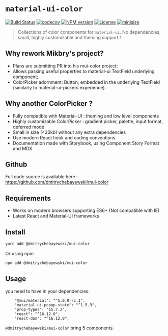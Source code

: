 
<Meta title="Docs|Intro" />

# `material-ui-color`

[![Build Status][action-image]][action-url]
[![codecov][codecov-image]][codecov-url]
[![NPM version][npm-image]][npm-url]
[![License][license-image]][license-url]
[![minisize][min-image]][min-url]

[action-image]: https://github.com/mikbry/material-ui-color/workflows/Build%20and%20Deploy/badge.svg
[action-url]: https://mikbry.github.io/material-ui-color/
[codecov-image]: https://codecov.io/gh/mikbry/material-ui-color/branch/master/graph/badge.svg?token=K4P0vnM5fh
[codecov-url]: https://codecov.io/gh/mikbry/material-ui-color
[npm-image]: https://img.shields.io/npm/v/material-ui-color.svg
[npm-url]: https://npmjs.org/package/mui-color
[license-image]: https://img.shields.io/github/license/mikbry/material-ui-color
[License-url]:https://github.com/mikbry/material-ui-color/blob/master/LICENSE
[min-image]:https://badgen.net/bundlephobia/min/material-ui-color
[min-url]:https://bundlephobia.com/result?p=material-ui-color

> Collections of color components for `material-ui`. No dependencies, small, highly customizable and theming support !

## Why rework Mikbry's project?

- Plans are submitting PR into his mui-color project;
- Allows passing useful properties to material-ui TextField underlying component;
- ColorPicker adornment: Button, embedded in the underlying TextField (similarly to material-ui-pickers experience).

## Why another ColorPicker ?

- Fully compatible with Material-UI : theming and low level components
- Highly customizable ColorPicker : gradient picker, palette, input format, deferred mode
-  Small in size (<30kb) without any extra dependencies
- Use modern React hook and coding conventions
- Documentation made with Storybook, using Component Story Format and MDX

## Github

Full code source is available here :
https://github.com/dmitrychebayewski/mui-color


## Requirements
- Works on modern browsers supporting ES6+ (Not compatible with IE)
- Latest React and Material-UI frameworks

## Install

```bash
yarn add @dmitrychebayewski/mui-color
```

Or using npm
```bash
npm add @dmitrychebayewski/mui-color
```

## Usage

you need to have in your dependencies:

```
    "@mui/material": "^5.0.0-rc.1",
    "material-ui-popup-state": "^1.5.3",
    "prop-types": "15.7.2",
    "react": "^16.12.0",
    "react-dom": "^16.12.0",
```

`@dmitrychebayewski/mui-color` bring 5 components.
